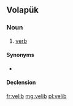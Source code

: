 ==Volapük==

===Noun===
{{vo-noun}}

# [[verb]]

====Synonyms====
* {{l|vo|värb}}

====Declension====
{{vo-decl-noun}}

[[fr:velib]]
[[mg:velib]]
[[pl:velib]]